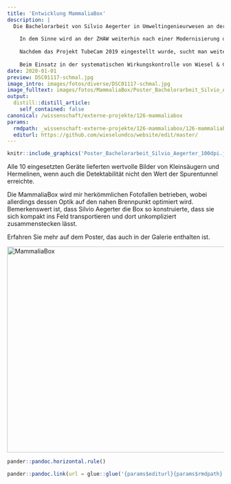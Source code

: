 ```yaml
---
title: 'Entwicklung MammaliaBox'
description: |
  Die Bachelorarbeit von Silvio Aegerter in Umweltingenieurwesen an der ZHAW Wädenswil drehte sich um die Weiterentwicklung der niederländischen 'Mostela'.
  
    In dem Sinne wird an der ZHAW weiterhin nach einer Modernisierung der Nachweismethodik geforscht; Weg von den Spurentunneln, die zwar effizient Resultate liefern, dessen Tinte aber zweifelhafte Substanzen enthält. 
    
    Nachdem das Projekt TubeCam 2019 eingestellt wurde, sucht man weiter nach einer funktionalen Kombination der Fotofallentechnik mit dem Anreiz der kleinen runden Öffnung, die Kleinraubtiere instinktiv anlockt. 
    
    Beim Einsatz in der systematischen Wirkungskontrolle von Wiesel & Co am Zimmerberg (Etappe 1) hat sich die MammaliaBox als sehr feldtauglich erwiesen.
date: 2020-01-01
preview: DSC01117-schmal.jpg
image_intro: images/fotos/diverse/DSC01117-schmal.jpg
image_fulltext: images/fotos/MammaliaBox/Poster_Bachelorarbeit_Silvio_Aegerter_100dpi.jpg
output:
  distill::distill_article:
    self_contained: false
canonical: /wissenschaft/externe-projekte/126-mammaliabox
params:
  rmdpath: _wissenschaft-externe-projekte/126-mammaliabox/126-mammaliabox.Rmd
  editurl: https://github.com/wieselundco/website/edit/master/
---
```



```r
knitr::include_graphics('Poster_Bachelorarbeit_Silvio_Aegerter_100dpi.jpg', error = FALSE) #images/fotos/MammaliaBox/Poster_Bachelorarbeit_Silvio_Aegerter_100dpi.jpg
```

Alle 10 eingesetzten Geräte
lieferten wertvolle Bilder von Kleinsäugern und Hermelinen, wenn auch
die Detektabilität nicht den Wert der Spurentunnel erreichte. 

Die MammaliaBox wird mir herkömmlichen Fotofallen betrieben, wobei
allerdings dessen Optik auf den nahen Brennpunkt optimiert wird.  
Bemerkenswert ist, dass Silvio Aegerter die Box so konstruierte, dass
sie sich kompakt ins Feld transportieren und dort unkompliziert
zusammenstecken lässt. 

Erfahren Sie mehr auf dem Poster, das auch in der Galerie enthalten ist.

<a data-flickr-embed="true" href="https://www.flickr.com/photos/193617721@N08/albums/72157719671434929" title="MammaliaBox"><img src="https://live.staticflickr.com/65535/51374542584_d29aeeecee_z.jpg" width="640" height="480" alt="MammaliaBox"></a><script async src="//embedr.flickr.com/assets/client-code.js" charset="utf-8"></script>
 

```r
pander::pandoc.horizontal.rule()

pander::pandoc.link(url = glue::glue('{params$editurl}{params$rmdpath}'),text = 'Artikel bearbeiten')
```

<!--http://wieselundco.ch/wissenschaft/externe-projekte/126-mammaliabox-->
